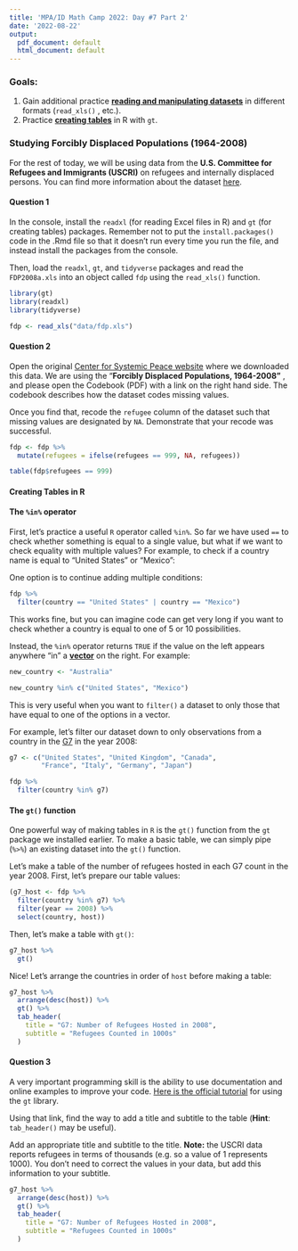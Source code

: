 ```yaml
---
title: 'MPA/ID Math Camp 2022: Day #7 Part 2'
date: '2022-08-22'
output:
  pdf_document: default
  html_document: default
---
```


### Goals:

1.  Gain additional practice [**reading and manipulating datasets**]{.underline} in different formats (`read_xls()` , etc.).
2.  Practice [**creating tables**]{.underline} in R with `gt`.

### **Studying Forcibly Displaced Populations (1964-2008)**

For the rest of today, we will be using data from the **U.S. Committee for Refugees and Immigrants (USCRI)** on refugees and internally displaced persons. You can find more information about the dataset [here](https://www.systemicpeace.org/inscrdata.html).

#### Question 1

In the console, install the `readxl` (for reading Excel files in R) and `gt` (for creating tables) packages. Remember not to put the `install.packages()` code in the .Rmd file so that it doesn't run every time you run the file, and instead install the packages from the console.

Then, load the `readxl`, `gt`, and `tidyverse` packages and read the `FDP2008a.xls` into an object called `fdp` using the `read_xls()` function.

```r
library(gt)
library(readxl)
library(tidyverse)

fdp <- read_xls("data/fdp.xls")
```

#### Question 2

Open the original [Center for Systemic Peace website](https://www.systemicpeace.org/inscrdata.html) where we downloaded this data. We are using the "**Forcibly Displaced Populations, 1964-2008"** , and please open the Codebook (PDF) with a link on the right hand side. The codebook describes how the dataset codes missing values.

Once you find that, recode the `refugee` column of the dataset such that missing values are designated by `NA`. Demonstrate that your recode was successful.

```r
fdp <- fdp %>% 
  mutate(refugees = ifelse(refugees == 999, NA, refugees))

table(fdp$refugees == 999)
```

#### Creating Tables in R

#### The `%in%` operator

First, let's practice a useful `R` operator called `%in%`. So far we have used `==` to check whether something is equal to a single value, but what if we want to check equality with multiple values? For example, to check if a country name is equal to "United States" or "Mexico":

One option is to continue adding multiple conditions:

```r
fdp %>% 
  filter(country == "United States" | country == "Mexico")
```

This works fine, but you can imagine code can get very long if you want to check whether a country is equal to one of 5 or 10 possibilities.

Instead, the `%in%` operator returns `TRUE` if the value on the left appears anywhere "in" a [**vector**]{.underline} on the right. For example:

```r
new_country <- "Australia"

new_country %in% c("United States", "Mexico")
```

This is very useful when you want to `filter()` a dataset to only those that have equal to one of the options in a vector.

For example, let's filter our dataset down to only observations from a country in the [G7](https://en.wikipedia.org/wiki/Group_of_Seven) in the year 2008:

```r
g7 <- c("United States", "United Kingdom", "Canada", 
        "France", "Italy", "Germany", "Japan")

fdp %>% 
  filter(country %in% g7)
```

#### The `gt()` function

One powerful way of making tables in `R` is the `gt()` function from the `gt` package we installed earlier. To make a basic table, we can simply pipe (`%>%`) an existing dataset into the `gt()` function.

Let's make a table of the number of refugees hosted in each G7 count in the year 2008. First, let's prepare our table values:

```r
(g7_host <- fdp %>% 
  filter(country %in% g7) %>% 
  filter(year == 2008) %>% 
  select(country, host))
```

Then, let's make a table with `gt()`:

```r
g7_host %>% 
  gt()
```

Nice! Let's arrange the countries in order of `host` before making a table:

```r
g7_host %>% 
  arrange(desc(host)) %>% 
  gt() %>% 
  tab_header(
    title = "G7: Number of Refugees Hosted in 2008",
    subtitle = "Refugees Counted in 1000s"
  )
```

#### Question 3

A very important programming skill is the ability to use documentation and online examples to improve your code. [Here is the official tutorial](https://gt.rstudio.com/articles/intro-creating-gt-tables.html) for using the `gt` library.

Using that link, find the way to add a title and subtitle to the table (**Hint**: `tab_header()` may be useful).

Add an appropriate title and subtitle to the title. **Note:** the USCRI data reports refugees in terms of thousands (e.g. so a value of 1 represents 1000). You don't need to correct the values in your data, but add this information to your subtitle.

```r
g7_host %>% 
  arrange(desc(host)) %>% 
  gt() %>% 
  tab_header(
    title = "G7: Number of Refugees Hosted in 2008",
    subtitle = "Refugees Counted in 1000s"
  )
```
